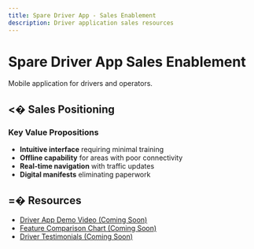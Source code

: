 ```yaml
---
title: Spare Driver App - Sales Enablement
description: Driver application sales resources
---
```


# Spare Driver App Sales Enablement

Mobile application for drivers and operators.

## <� Sales Positioning

### Key Value Propositions
- **Intuitive interface** requiring minimal training
- **Offline capability** for areas with poor connectivity
- **Real-time navigation** with traffic updates
- **Digital manifests** eliminating paperwork

## =� Resources

- [Driver App Demo Video (Coming Soon)](https://vimeo.com/xxx)
- [Feature Comparison Chart (Coming Soon)](https://docs.google.com/spreadsheets/d/xxx)
- [Driver Testimonials (Coming Soon)](https://drive.google.com/folder/xxx)